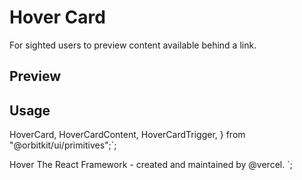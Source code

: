 

<Meta of={HoverCardStories} />

<RadixPrimitiveDocsButton name="hover-card" />

# Hover Card

For sighted users to preview content available behind a link.

## Preview

<Canvas of={HoverCardStories.Default} />

## Usage

  HoverCard,
  HoverCardContent,
  HoverCardTrigger,
} from "@orbitkit/ui/primitives";`;

  <HoverCardTrigger>Hover</HoverCardTrigger>
  <HoverCardContent>
    The React Framework - created and maintained by @vercel.
  </HoverCardContent>
</HoverCard>`;

<Source code={importCode} language="ts" dark />
<Source code={usageCode} language="tsx" dark />

